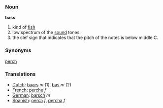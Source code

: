 ===Noun===
'''bass'''

# kind of [[fish]]
# low spectrum of the [[sound]] tones
# the clef sign that indicates that the pitch of the notes is below middle C.

===Synonyms===
[[perch]]
===Translations===
*[[Dutch]]: [[baars]] ''m'' (1), [[bas]] ''m'' (2)
*[[French]]: [[perche]] ''f''
*[[German]]: [[barsch]] ''m''
*[[Spanish]]: [[perca]] ''f'', [[percha]] ''f''